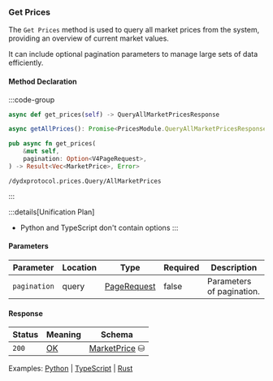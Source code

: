 ### Get Prices

The `Get Prices` method is used to query all market prices from the system, providing an overview of current market values.

It can include optional pagination parameters to manage large sets of data efficiently.

#### Method Declaration

:::code-group

```python [Python]
async def get_prices(self) -> QueryAllMarketPricesResponse
```

```typescript [TypeScript]
async getAllPrices(): Promise<PricesModule.QueryAllMarketPricesResponse>
```

```rust [Rust]
pub async fn get_prices(
    &mut self,
    pagination: Option<V4PageRequest>,
) -> Result<Vec<MarketPrice>, Error>
```

```url [API]
/dydxprotocol.prices.Query/AllMarketPrices
```

:::

:::details[Unification Plan]
- Python and TypeScript don't contain options
:::

#### Parameters

| Parameter     | Location | Type          | Required | Description               |
| ------------- | -------- | ------------- | -------- | ------------------------- |
| `pagination`  | query    | [PageRequest] | false    | Parameters of pagination. |

#### Response

| Status | Meaning | Schema          |
| ------ | ------- | --------------- |
| `200`  | [OK]    | [MarketPrice] ⛁ |

Examples: [Python] | [TypeScript] | [Rust]

[Python]: https://github.com/dydxprotocol/v4-clients/blob/3e8c7e1b960291b7ef273962d374d9934a5c4d33/v4-client-py-v2/examples/validator_get_example.py#L110
[TypeScript]: https://github.com/dydxprotocol/v4-clients/blob/3e8c7e1b960291b7ef273962d374d9934a5c4d33/v4-client-js/examples/validator_get_example.ts#L57
[Rust]: https://github.com/dydxprotocol/v4-clients/blob/3e8c7e1b960291b7ef273962d374d9934a5c4d33/v4-client-rs/client/examples/validator_get.rs#L80

[OK]: /types/ok
[PageRequest]: /types/page_request
[MarketPrice]: /types/market_price
